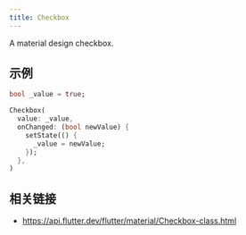 ```yaml
---
title: Checkbox
---
```


A material design checkbox.

## 示例

```dart liveslice=Checkbox
bool _value = true;

Checkbox(
  value: _value,
  onChanged: (bool newValue) {
    setState(() {
      _value = newValue;
    });
  },
)
```

## 相关链接

- https://api.flutter.dev/flutter/material/Checkbox-class.html
